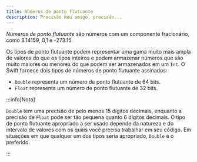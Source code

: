 ```yaml
---
title: Números de ponto flutuante
description: Precisão meu amigo, precisão...
---
```


_Números de ponto flutuante_ são números com um componente fracionário, como 3.14159, 0,1 e -273.15.

Os tipos de ponto flutuante podem representar uma gama muito mais ampla de valores do que os tipos inteiros e podem armazenar números que são muito maiores ou menores do que podem ser armazenados em um `Int`. O Swift fornece dois tipos de números de ponto flutuante assinados:

- `Double` representa um número de ponto flutuante de 64 bits.
- `Float` representa um número de ponto flutuante de 32 bits.

:::info[Nota]

`Double` tem uma precisão de pelo menos 15 dígitos decimais, enquanto a precisão de `Float` pode ser tão pequena quanto 6 dígitos decimais. O tipo de ponto flutuante apropriado a ser usado depende da natureza e do intervalo de valores com os quais você precisa trabalhar em seu código. Em situações em que qualquer um dos tipos seria apropriado, `Double` é o preferido.

:::
